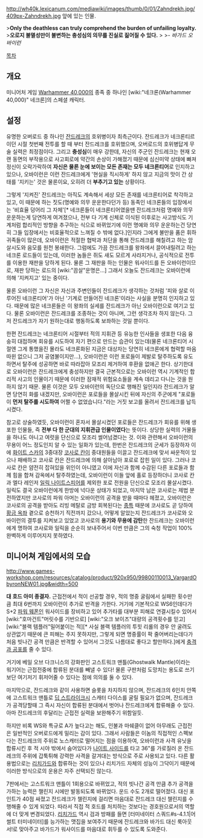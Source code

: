 {{{+1 '''Vargard Obyron, Zahndrekh's Shield'''}}}
{{{+1 '''잔드레크의 방패, 바가드 오바이런'''}}}

http://wh40k.lexicanum.com/mediawiki/images/thumb/0/01/Zahndrekh.jpg/409px-Zahndrekh.jpg
앞에 있는 인물.

>'''Only the deathless can truly comprehend the burden of unfailing loyalty.'''
>'''오로지 불멸성만이 불변하는 충성심의 의무를 진실로 짊어질 수 있다.'''
>
>'' - 바가드 오바이런 ''

[[목차]]

== 개요 ==
미니어처 게임 [[Warhammer 40,000]]의 종족 중 하나인 [wiki:"네크론(Warhammer 40,000)" 네크론]의 스페셜 캐릭터.

== 설정 ==
유명한 오버로드 중 하나인 [[잔드레크]]의 호위병이자 최측근이다. 잔드레크가 네크론티르이던 시절 첫번째 전투를 할 때 부터 잔드레크를 호위했으며, 오버로드의 호위병답게 무술 실력은 최정점이다. 그리고 '''충성심'''이 매우 강한데, 자신의 주군인 잔드레크는 현재 오랜 동면의 부작용으로 사고회로에 약간의 손상이 가해졌기 때문에 심신미약 상태에 빠져 정신이 오락가락하여 '''자신은 물론 눈에 보이는 모든 존재는 모두 네크론티어'''로 인지하고 있으나, 오바이런은 이런 잔드레크에게 '현실을 직시하게' 하지 않고 지금의 맛이 간 상태를 '지키는' 것은 물론이요, 오히려 더 '''부추기고 있는''' 상황이다.

그렇게 '지켜진' 잔드레크는 아직도 계속해서 세상 모든 존재를 네크론티어로 착각하고 있고, 이 때문에 하는 짓도(명예와 의무 운운한다던가 등) 동족인 네크론들의 입장에서는 '비효율 덩어리 그 자체'[* 네크론들이 네크론티어였을땐 잔드레크처럼 명예와 의무 운운하는게 당연하게 여겨졌으나, 전부 다 기계 신체로 이식된 이후로는 사고방식도 기계처럼 합리적인 방향을 추구하는 식으로 바뀌었기에 이런 명예와 의무 운운하는건 당연히 그들 입장에서는 비효율적으로 느껴질 수 밖에 없다.]인지라 그에게 불만을 품은 휘하 귀족들이 많은데, 오바이런은 적절한 협박과 처단을 통해 잔드레크를 해칠려고 하는 암살시도와 음모를 원천 봉쇄한다. 그럼에도 가끔 잔드레크를 왕좌에서 끌어내릴려고 하는 네크론 로드들이 있는데, 이러한 놈들은 쥐도 새도 모르게 사라지거나, 공식적으로 전투를 이용한 재판을 당하게 된다. 물론 그 재판을 하는 인물은 워사이드를 든 오바이런이므로, 재판 당하는 로드의 [wiki:"끔살"운명은...] 그래서 오늘도 잔드레크는 오바이런에 의해 '지켜지고' 있는 중이다.

물론 오바이런 그 자신은 자신과 주변인들이 잔드레크가 생각하는 것처럼 '피와 살로 이루어진 네크론티어'가 아닌 '기계로 만들어진 네크론'이라는 사실을 분명히 인지하고 있다. 때문에 많은 네크론들은 이 왕좌의 실세를 잔드레크가 아닌 오바이런으로 여기고 있다. 물론 오바이런은 잔드레크를 조종하는 것이 아니며, 그런 생각조차 하지 않는다. 그저 잔드레크가 자기 원하는대로 행동하도록 보좌하는 것일 뿐이다. 

한편 잔드레크는 네크론티어 시절부터 적의 지휘관 등 유능한 인사들을 생포한 다음 융숭히 대접하며 회유를 시도하여 자기 편으로 만드는 습관이 있는데(물론 네크론티어 시절엔 그게 통했을진 몰라도 네크론화된 지금은 대상자는 당연히 네크론에게 협력할 마음 따윈 없으니 그저 공염불이지만...), 오바이런은 이런 포로들이 제발로 탈주하도록 유도하면서 탈주에 성공하면 바로 따라잡아 모조리 제거하여 후환을 없애곤 한다. 상기한대로 오바이런은 잔드레크에게 충성하지만 결국 근본적으로는 오바이런 역시 기계적인 합리적 사고의 인물이기 때문에 이러한 잠재적 위험요소들을 계속 데리고 다니는 것을 원하지 않기 때문. 물론 이것은 모두 오바이런의 독단으로 행해진 일인지라 잔드레크가 알면 당연히 화를 내겠지만, 오바이런은 포로들을 몰살시킨 뒤에 자신의 주군에게 "포로들이 '''먼저 탈주를 시도하여''' 어쩔 수 없었습니다."라는 거짓 보고를 올려서 잔드레크를 납득시켰다.

참고로 상술하였듯, 오바이런이 혼자서 몰살시켰던 포로들은 잔드레크가 회유를 위해 생포한 인물들, 즉 '''전부 다 한 군대의 지휘관급 인물이였다'''는 뜻이다. 상당한 실력의 거물들을 하나도 아니고 여럿을 단신으로 모조리 썰어넘겼다는 것. 이와 관련해서 오바이런의 무용이 어느 정도인지 알 수 있는 일화가 있는데, 한번은 잔드레크의 군세가 등장하자 이에 [[화이트 스카]]의 3중대장 [[코사로 칸]]이 중대원들을 이끌고 잔드레크에 맞서 싸운적이 있으나 패배하고 코사로 칸은 잔드레크에 의해 살아남아 포로로 잡힌 일이 있다. 그러나 코사로 칸은 얌전히 잡혀있을 위인이 아니였고 이에 자신과 함께 수감된 다른 포로들과 함께 힘을 합쳐 감옥에서 탈주하였는데, 오바이런이 이들 앞에 홀로 등장하더니 코사로 칸과 엘다 레인저 [[일릭 나이트스피어]]를 제외한 포로 전원을 단신으로 모조리 몰살시켰다. 일릭도 결국 오바이런에게 한방에 넉다운 상태가 되었고, 마지막 남은 코사로는 제법 분전하였지만 코사로의 파워 아머는 오바이런의 공격을 받을 때마다 헤졌고, 오바이런은 코사로의 공격을 받아도 리빙 메탈로 금방 회복된다는 [[종특]] 때문에 코사로도 곧 당하여 [[황금 옥좌]] 곁으로 승천하기 직전까지 갔으나, 어떻게 알았는지 잔드레크가 코사로와 오바이런의 결투를 지켜보고 있었고 코사로의 '''용기와 무용에 감탄'''한 잔드레크는 오바이런에게 명하여 코사로와 일릭을 순순히 보내주어서 이번 만큼은 그의 숙청 작업이 100% 완벽하게 이루어지지 못하였다.

== 미니어쳐 게임에서의 모습 ==
http://www.games-workshop.com/resources/catalog/product/920x950/99800110013_VargardObyronNEW01.jpg&width=500

'''대 호드 아미 종결자.''' 근접전에서 적이 선공할 경우, 적의 명중 굴림에서 실패한 횟수만큼 최대 6번까지 오바이런이 추가로 반격을 가한다. 거기에 기본적으로 WS6인데다가 S+2 [[파워 웨폰]]인 워사이드를 장비하고 있어 추가타를 대부분 피해로 연결시킬수 있어서 [wiki:"호마건트"머릿수를 기반으로] [wiki:"오크 보이즈"대량의 공격횟수를 믿고] [wiki:"블랙 템플러"밀어붙이는 적][* 사실 블랙 템플러의 투힛 리롤의 경우 안 굴려도 상관없기 때문에 큰 피해는 주지 못하지만, 그렇게 되면 명중률이 팍 줄어버리는데다가 처음 빗나간 공격 만큼은 반격할 수 있어서 그것도 나름대로 좋다고 할만하다.]에게 [[충격과 공포]]를 줄 수 있다.

거기에 베일 오브 다크니스의 강화판인 고스트워크 맨틀(Ghostwalk Mantle)이라는 워기어는 근접전중에 합류된 분대를 빼낼 수 있다! 물론 구판처럼 도망치는 용도로 쓰기보단 여기저기 휘저어줄 수 있다는 점에 의의를 둘 수 있다.

마지막으로, 잔드레크와 같이 사용하면 슬롯을 차지하지 않으며, 잔드레크의 6인치 안쪽에 고스트워크 맨틀로 [[딥 스트라이크]]시 스캐터 다이스를 굴릴 필요가 없으며, 잔드레크가 공격당할때 그 즉시 자신이 합류된 분대에서 벗어나 잔드레크에게 합류해줄 수 있다. 아마 잔드레크의 후달리는 근접전 실력을 보완해주기 위함일듯.

하지만 비록 WS와 특규로 A가 높다고는 해도, 인불과 마쉐클이 없어 아무래도 근접전은 일반적인 오버로드에게 밀리는 감이 있다. 그래서 사람들은 이놈의 직접적인 스펙보다는 잔드레크의 주위로 노스캐터로 떨어지는 점을 이용하여, 오바이런과 사격 유닛을 합류시킨 후 적 시야 밖에서 숨어있다가 [[나이트 사이드]]를 타고 36"를 가로질러 온 잔드레크의 주위에 갑툭튀해 강력한 사격을 갈겨대는 방식으로 주로 사용되고 있다. 다른 활용법으로는 [[리치가드]]와 합류하는 것이 있으나 리치가드 자체의 성능이 그닥이기 때문에 이러한 방식으로의 운용은 자주 선택되진 않는다. 

7판에서는 고스트워크 맨틀이 1회용으로 바뀌었고, 적의 빗나간 공격 만큼 추가 공격을 가하는 능력은 챌린지 시에만 발동되도록 바뀌었다. 운드 수도 2개로 떨어졌다. 대신 포인트가 40점 싸졌고 잔드레크가 챌린지에 걸리면 마음대로 잔드레크 대신 챌린지를 수행해줄 수 있게 되었다. 따라서 직접 적 호드를 처치하는 것보다는 경호원으로서의 역할에 더 맞게 변경되었다. [[리치가드]] 역시 검과 방패를 들면 [터미네이터 스쿼드#s-4.1.1|어썰트 터미네이터]를 능가하는 맷집을 보여주기 때문에 잔드레크와 바가드 대신 룩아웃 서!로 맞아주고 바가드가 워사이드를 마음대로 휘두를 수 있도록 도와준다.
